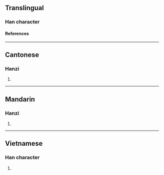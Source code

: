 {{character info/new}}
==Translingual==

===Han character===
{{Han char|rn=85|rad=水|as=04|sn=7|four=|canj=EOIN|ids=⿰氵今}}

====References====
{{Han ref|kx=0608.060|dkj=17166|dj=1001.100|hdz=31568.050|uh=6C75}}

----

==Cantonese==

===Hanzi===
{{yue-hanzi|jyut=[[gam3]]|y=gam3}}

# {{defn|lang=yue|sort=水04}}

----

==Mandarin==

===Hanzi===
{{cmn-hanzi|pin=[[gàn]] ([[gan4]]), [[hán]] ([[han2]]), [[cén]] ([[cen2]])|wg=kan<sup>4</sup>, han<sup>2</sup>, ts'en<sup>2</sup>}}

# {{defn|lang=cmn|sort=水04}}

----

==Vietnamese==

===Han character===
{{vi-readings|rs=水04|reading=ngấm}}

# {{defn|lang=vi|sort=水04}}